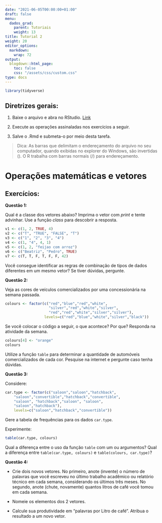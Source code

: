 ---
date: "2021-06-05T00:00:00+01:00"
draft: false
menu:
  dados_grad:
    parent: Tutoriais
    weight: 13
title: Tutorial 2
weight: 20
editor_options: 
  markdown: 
    wrap: 72
output: 
  blogdown::html_page:
    toc: false
    css: "/assets/css/custom.css"
type: docs
---

```{r message=FALSE, warning=FALSE, include=FALSE}
library(tidyverse)
```

## Diretrizes gerais:
1. Baixe o arquivo e abra no RStudio. [Link](https://www.dropbox.com/s/027ibiwzsfz128v/tutorial2.Rmd?dl=0)

2. Execute as operações assinaladas nos exercícios a seguir. 

3. Salve o .Rmd e submeta-o por meio desta tarefa. 

> Dica: As barras que delimitam o endereçamento do arquivo no seu computador, quando exibidas no explorer do Windows, são invertidas (\). O R trabalha com barras normais (/) para endereçamento. 

# Operações matemáticas e vetores

## Exercícios:

**Questão 1:**

Qual é a classe dos vetores abaixo? Imprima o vetor com _print_ e tente advinhar. Use a função _class_ para descobrir a resposta.

```{r}
v1 <- c(1, 2, TRUE, 4)
v2 <- c("T", "TRUE", "FALSE", "T")
v3 <- c("1", "2", "3", "4")
v4 <- c(1, "4", 4, 1)
v5 <- c(1, 2, "feijao com arroz")
v6 <- c("Beatriz", "Pedro", TRUE)
v7 <- c(T, T, F, T, F, F, 42)
```

Você consegue identificar as regras de combinação de tipos de dados diferentes em um mesmo vetor? Se tiver dúvidas, pergunte.

**Questão 2:**

Veja as cores de veículos comercializados por uma concessionária na semana passada. 

```{r echo=TRUE, message=FALSE, warning=FALSE}
colours <- factor(c("red","blue","red","white",
                    "silver","red","white","silver",
                    "red","red","white","silver","silver"),
                  levels=c("red","blue","white","silver","black"))
```


Se você colocar o código a seguir, o que acontece? Por que? Responda na atividade da semana.

```{r echo=TRUE, message=FALSE, warning=FALSE}
colours[4] <- "orange"
colours
```

Utilize a função `table` para determinar a quantidade de automóveis comercializados de cada cor. Pesquise na internet e pergunte caso tenha dúvidas.  

**Questão 3:**

Considere:

```{r echo=TRUE, message=FALSE, warning=FALSE}
car.type <- factor(c("saloon","saloon","hatchback",
    "saloon","convertible","hatchback","convertible",
    "saloon", "hatchback","saloon", "saloon",
    "saloon","hatchback"),
    levels=c("saloon","hatchback","convertible"))
```

Gere a tabela de frequências para os dados `car.type`. 

Experimente: 

```{r echo=TRUE, message=FALSE, warning=FALSE}
table(car.type, colours)
```

Qual a diferença entre o uso da função `table` com um ou argumentos? 
Qual a diferença entre `table(car.type, colours)` e `table(colours, car.type)`?

**Questão 4:** 

- Crie dois novos vetores. No primeiro, anote (invente) o número de palavras que você escreveu no último trabalho acadêmico ou relatório técnico em cada semana, considerando os últimos três meses. No segundo, anote (chute, novamente) quantos litros de café você tomou em cada semana. 

- Nomeie os elementos dos 2 vetores. 

- Calcule sua produtividade em "palavras por Litro de café". Atribua o resultado a um novo vetor.

